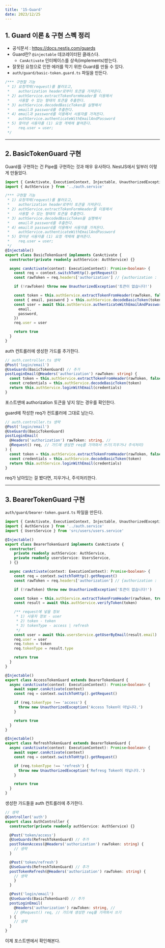 ```yaml
---
title: '15-Guard'
date: 2023/12/25
---
```


## 1. Guard 이론 & 구현 스펙 정리

- 공식문서 : https://docs.nestjs.com/guards
- Guard란? `@injectable` 데코레이터된 클래스다.
  - `CanActivate` 인터페이스를 상속(implements)받는다.
- 잘못된 요청으로 인한 에러를 막기 위한 Guard를 만들 수 있다.
- `auth/guard/basic-token.guard.ts` 파일을 만든다.

```ts basic-token.guard.ts
/*** 구현할 기능
 * 1) 요청객체(request)를 불러오고,
 *    authorization header로부터 토큰을 가져온다.
 * 2) authService.extractTokenFormHeader를 이용해서
 *    사용할 수 있는 형태의 토큰을 추출한다.
 * 3) authService.decodedBasicToken을 실행해서
 *    email과 password를 추출한다.
 * 4) email과 password를 이용해서 사용자를 가져온다.
 *    authService.authenticateWithEmailAndPassword
 * 5) 찾아낸 사용자를 (1) 요청 객체에 붙여준다.
 *    req.user = user;
 */
```

---

## 2. BasicTokenGuard 구현

Guard를 구현하는 건 Pipe를 구현하는 것과 매우 유사하다. NestJS에서 일부러 이렇게 만들었다.

```ts basic-token.guard.ts
import { CanActivate, ExecutionContext, Injectable, UnauthorizedException } from '@nestjs/common'
import { AuthService } from '../auth.service'

/*** 구현할 기능
 * 1) 요청객체(request)를 불러오고,
 *    authorization header로부터 토큰을 가져온다.
 * 2) authService.extractTokenFormHeader를 이용해서
 *    사용할 수 있는 형태의 토큰을 추출한다.
 * 3) authService.decodedBasicToken을 실행해서
 *    email과 password를 추출한다.
 * 4) email과 password를 이용해서 사용자를 가져온다.
 *    authService.authenticateWithEmailAndPassword
 * 5) 찾아낸 사용자를 (1) 요청 객체에 붙여준다.
 *    req.user = user;
 */
@Injectable()
export class BasicTokenGuard implements CanActivate {
  constructor(private readonly authService: AuthService) {}

  async canActivate(context: ExecutionContext): Promise<boolean> {
    const req = context.switchToHttp().getRequest()
    const rawToken = req.headers['authorization'] // {authorization : 'Basic asdfafa'}

    if (!rawToken) throw new UnauthorizedException('토큰이 없습니다!')

    const token = this.authService.extractTokenFromHeader(rawToken, false)
    const { email, password } = this.authService.decodeBasicToken(token)
    const user = await this.authService.authenticateWithEmailAndPassword({
      email,
      password,
    })
    req.user = user

    return true
  }
}
```

auth 컨트롤러에 생성한 가드를 추가한다.

```ts auth.controller.ts
// auth.controller.ts 생략
@Post('login/email')
@UseGuards(BasicTokenGuard) // 추가
postLoginEmail(@Headers('authorization') rawToken: string) {
  const token = this.authService.extractTokenFromHeader(rawToken, false)
  const credentials = this.authService.decodeBasicToken(token)
  return this.authService.loginWithEmail(credentials)
}
```

포스트맨에 authorization 토큰을 넣지 않는 경우를 확인한다.

guard에 작성한 req가 컨트롤러에 그대로 남는다.

```ts auth.controller.ts
// auth.controller.ts 생략
@Post('login/email')
@UseGuards(BasicTokenGuard)
postLoginEmail(
  @Headers('authorization') rawToken: string, //
  @Request() req, // 가드에 생성한 req를 가져와서 쓰기(지우거나 주석처리)
) {
  const token = this.authService.extractTokenFromHeader(rawToken, false)
  const credentials = this.authService.decodeBasicToken(token)
  return this.authService.loginWithEmail(credentials)
}
```

req가 남아있는 걸 봤다면, 지우거나, 주석처리한다.

---

## 3. BearerTokenGuard 구현

`auth/guard/bearer-token.guard.ts` 파일을 만든다.

```ts auth/guard/bearer-token.guard.ts
import { CanActivate, ExecutionContext, Injectable, UnauthorizedException } from '@nestjs/common'
import { AuthService } from '../auth.service'
import { UsersService } from 'src/users/users.service'

@Injectable()
export class BearerTokenGuard implements CanActivate {
  constructor(
    private readonly authService: AuthService,
    private readonly usersService: UsersService,
  ) {}

  async canActivate(context: ExecutionContext): Promise<boolean> {
    const req = context.switchToHttp().getRequest()
    const rawToken = req.headers['authorization'] // {authorization : 'Basic asdfafa'}

    if (!rawToken) throw new UnauthorizedException('토큰이 없습니다!')

    const token = this.authService.extractTokenFromHeader(rawToken, true)
    const result = await this.authService.verifyToken(token)

    /** request에 넣을 정보
     * 1) 사용자 정보 - user
     * 2) token - token
     * 3) tokenType - access | refresh
     */
    const user = await this.usersService.getUserByEmail(result.email)
    req.user = user
    req.token = token
    req.tokenType = result.type

    return true
  }
}

@Injectable()
export class AccessTokenGuard extends BearerTokenGuard {
  async canActivate(context: ExecutionContext): Promise<boolean> {
    await super.canActivate(context)
    const req = context.switchToHttp().getRequest()

    if (req.tokenType !== 'access') {
      throw new UnauthorizedException('Access Token이 아닙니다.')
    }

    return true
  }
}

@Injectable()
export class RefreshTokenGuard extends BearerTokenGuard {
  async canActivate(context: ExecutionContext): Promise<boolean> {
    await super.canActivate(context)
    const req = context.switchToHttp().getRequest()

    if (req.tokenType !== 'refresh') {
      throw new UnauthorizedException('Refresg Token이 아닙니다.')
    }

    return true
  }
}
```

생성한 가드들을 auth 컨트롤러에 추가한다.

```ts auth.controller.ts
// 생략
@Controller('auth')
export class AuthController {
  constructor(private readonly authService: AuthService) {}

  @Post('token/access')
  @UseGuards(RefreshTokenGuard) // 추가
  postTokenAccess(@Headers('authorization') rawToken: string) {
    // 생략
  }

  @Post('token/refresh')
  @UseGuards(RefreshTokenGuard) // 추가
  postTokenRefresh(@Headers('authorization') rawToken: string) {
    // 생략
    }
  }

  @Post('login/email')
  @UseGuards(BasicTokenGuard) // 추가
  postLoginEmail(
    @Headers('authorization') rawToken: string, //
    // @Request() req, // 가드에 생성한 req를 가져와서 쓰기
  ) {
    // 생략
  }
}
```

이제 포스트맨에서 확인해본다.
